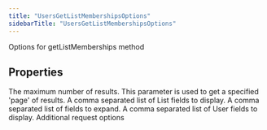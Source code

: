 ```yaml
---
title: "UsersGetListMembershipsOptions"
sidebarTitle: "UsersGetListMembershipsOptions"
---
```


Options for getListMemberships method

## Properties

<ParamField name="maxResults" type="number">
The maximum number of results.
</ParamField>





<ParamField name="paginationToken" type="string">
This parameter is used to get a specified 'page' of results.
</ParamField>





<ParamField name="listfields" type="any[]">
A comma separated list of List fields to display.
</ParamField>





<ParamField name="expansions" type="any[]">
A comma separated list of fields to expand.
</ParamField>





<ParamField name="userfields" type="any[]">
A comma separated list of User fields to display.
</ParamField>





<ParamField name="requestOptions" type="[RequestOptions](/xdks/typescript/reference/interfaces/RequestOptions)">
Additional request options
</ParamField>



